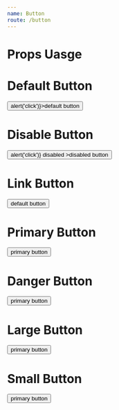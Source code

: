 ```yaml
---
name: Button
route: /button
---
```



# Props Uasge

<Props of={Button} />

# Default Button

<Playground>
  <Button onClick={() => alert('click')}>default button</Button>
</Playground>

# Disable Button

<Playground>
  <Button onClick={() => alert('click')} disabled >disabled button</Button>
</Playground>

# Link Button

<Playground>
  <Button btnType='link' href='https://baidu.com'>default button</Button>
</Playground>


# Primary Button

<Playground>
  <Button btnType="primary">primary button</Button>
</Playground>

# Danger Button

<Playground>
  <Button btnType="danger">primary button</Button>
</Playground>

# Large Button

<Playground>
  <Button size="lg">primary button</Button>
</Playground>

# Small Button

<Playground>
  <Button size="sm">primary button</Button>
</Playground>
